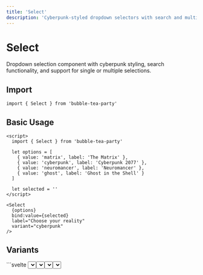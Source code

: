 ```yaml
---
title: 'Select'
description: 'Cyberpunk-styled dropdown selectors with search and multi-select options'
---
```


# Select

Dropdown selection component with cyberpunk styling, search functionality, and support for single or multiple selections.

## Import

```svelte
import { Select } from 'bubble-tea-party'
```

## Basic Usage

```svelte
<script>
  import { Select } from 'bubble-tea-party'
  
  let options = [
    { value: 'matrix', label: 'The Matrix' },
    { value: 'cyberpunk', label: 'Cyberpunk 2077' },
    { value: 'neuromancer', label: 'Neuromancer' },
    { value: 'ghost', label: 'Ghost in the Shell' }
  ]
  
  let selected = ''
</script>

<Select 
  {options}
  bind:value={selected}
  label="Choose your reality"
  variant="cyberpunk"
/>
```

## Variants

<Tabs>
  <Tab title="Default">
    ```svelte
    <Select {options} label="Default Select" />
    ```
  </Tab>
  
  <Tab title="Cyberpunk">
    ```svelte
    <Select {options} variant="cyberpunk" label="Cyber Select" />
    ```
  </Tab>
  
  <Tab title="Neon">
    ```svelte
    <Select {options} variant="neon" color="cyan" label="Neon Select" />
    ```
  </Tab>
  
  <Tab title="Terminal">
    ```svelte
    <Select {options} variant="terminal" label="Terminal Select" />
    ```
  </Tab>
</Tabs>

## Multi-Select

```svelte
<script>
  let selectedItems = []
</script>

<Select 
  {options}
  bind:value={selectedItems}
  multiple={true}
  label="Select multiple items"
  variant="cyberpunk"
  placeholder="Choose your favorites..."
/>
```

## Props

| Property | Type | Default | Description |
|----------|------|---------|-------------|
| `options` | `Option[]` | `[]` | Available options |
| `value` | `any` | `undefined` | Selected value(s) |
| `multiple` | `boolean` | `false` | Enable multi-select |
| `searchable` | `boolean` | `false` | Enable search functionality |
| `variant` | `'default' \| 'cyberpunk' \| 'neon' \| 'terminal'` | `'default'` | Style variant |
| `label` | `string` | `''` | Select label |
| `placeholder` | `string` | `''` | Placeholder text |
| `disabled` | `boolean` | `false` | Disable selection |

---

Perfect for cyberpunk data selection! 🔽⚡